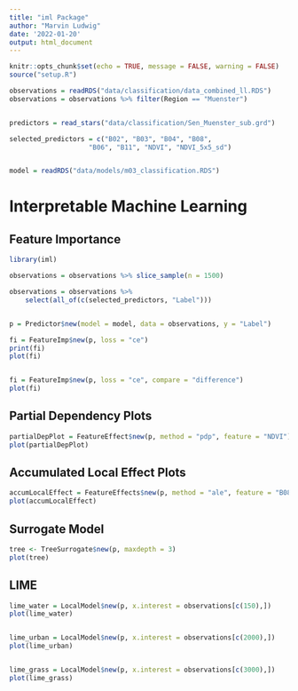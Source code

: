 ```yaml
---
title: "iml Package"
author: "Marvin Ludwig"
date: '2022-01-20'
output: html_document
---
```


```r
knitr::opts_chunk$set(echo = TRUE, message = FALSE, warning = FALSE)
source("setup.R")
```


```r
observations = readRDS("data/classification/data_combined_ll.RDS")
observations = observations %>% filter(Region == "Muenster")


predictors = read_stars("data/classification/Sen_Muenster_sub.grd")

selected_predictors = c("B02", "B03", "B04", "B08",
                    "B06", "B11", "NDVI", "NDVI_5x5_sd")


model = readRDS("data/models/m03_classification.RDS")


```

# Interpretable Machine Learning


## Feature Importance


```r
library(iml)

observations = observations %>% slice_sample(n = 1500)

observations = observations %>% 
    select(all_of(c(selected_predictors, "Label")))


p = Predictor$new(model = model, data = observations, y = "Label")

fi = FeatureImp$new(p, loss = "ce")
print(fi)
plot(fi)


fi = FeatureImp$new(p, loss = "ce", compare = "difference")
plot(fi)
```


## Partial Dependency Plots


```r
partialDepPlot = FeatureEffect$new(p, method = "pdp", feature = "NDVI")
plot(partialDepPlot)
```


## Accumulated Local Effect Plots

```r
accumLocalEffect = FeatureEffects$new(p, method = "ale", feature = "B08")
plot(accumLocalEffect)
```


## Surrogate Model

```r
tree <- TreeSurrogate$new(p, maxdepth = 3)
plot(tree)

```





## LIME

```r
lime_water = LocalModel$new(p, x.interest = observations[c(150),])
plot(lime_water)


lime_urban = LocalModel$new(p, x.interest = observations[c(2000),])
plot(lime_urban)


lime_grass = LocalModel$new(p, x.interest = observations[c(3000),])
plot(lime_grass)


```



